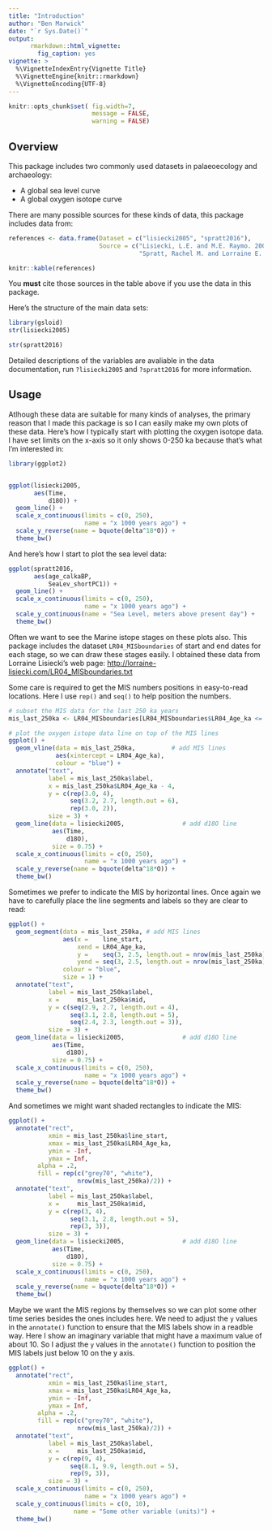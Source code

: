 ```yaml
---
title: "Introduction"
author: "Ben Marwick"
date: "`r Sys.Date()`"
output:
      rmarkdown::html_vignette:
        fig_caption: yes
vignette: >
  %\VignetteIndexEntry{Vignette Title}
  %\VignetteEngine{knitr::rmarkdown}
  %\VignetteEncoding{UTF-8}
---
```


```r
knitr::opts_chunk$set( fig.width=7, 
                       message = FALSE,
                       warning = FALSE)
```


## Overview

This package includes two commonly used datasets in palaeoecology and archaeology:

- A global sea level curve
- A global oxygen isotope curve

There are many possible sources for these kinds of data, this package includes data from:

```r
references <- data.frame(Dataset = c("lisiecki2005", "spratt2016"),
                         Source = c("Lisiecki, L.E. and M.E. Raymo. 2005. A Pliocene-Pleistocene stack of 57 globally distributed benthic D18O records. Paleoceanography, Vol. 20, PA1003, <https://doi.org/10.1029/2004PA001071>",
                                    "Spratt, Rachel M. and Lorraine E. Lisiecki 2016. A Late Pleistocene sea level stack. Climate of the Past. Vol. 12, 1079-1092, <https://doi.org/10.5194/cp-12-1-2016>"))

knitr::kable(references)
```

You **must** cite those sources in the table above if you use the data in this package. 

Here's the structure of the main data sets:

```r
library(gsloid)
str(lisiecki2005)
```

```r
str(spratt2016)
```

Detailed descriptions of the variables are avaliable in the data documentation, run `?lisiecki2005` and `?spratt2016` for more information.


## Usage

Atlhough these data are suitable for many kinds of analyses, the primary reason that I made this package is so I can easily make my own plots of these data. Here's how I typically start with plotting the oxygen isotope data. I have set limits on the x-axis so it only shows 0-250 ka because that's what I'm interested in:

```r
library(ggplot2)


ggplot(lisiecki2005, 
       aes(Time,
           d18O)) +
  geom_line() +
  scale_x_continuous(limits = c(0, 250),
                     name = "x 1000 years ago") +
  scale_y_reverse(name = bquote(delta^18*O)) +
  theme_bw()
```

And here's how I start to plot the sea level data:

```r
ggplot(spratt2016, 
       aes(age_calkaBP,
           SeaLev_shortPC1)) +
  geom_line() +
  scale_x_continuous(limits = c(0, 250),
                     name = "x 1000 years ago") +
  scale_y_continuous(name = "Sea Level, meters above present day") +
  theme_bw()
```

Often we want to see the Marine istope stages on these plots also. This package includes the dataset `LR04_MISboundaries` of start and end dates for each stage, so we can draw these stages easily. I obtained these data from Lorraine Lisiecki's web page: <http://lorraine-lisiecki.com/LR04_MISboundaries.txt>

Some care is required to get the MIS numbers positions in easy-to-read locations. Here I use `rep()` and `seq()` to help position the numbers. 

```r
# subset the MIS data for the last 250 ka years
mis_last_250ka <- LR04_MISboundaries[LR04_MISboundaries$LR04_Age_ka <= 250, ]

# plot the oxygen istope data line on top of the MIS lines
ggplot() +
  geom_vline(data = mis_last_250ka,          # add MIS lines
             aes(xintercept = LR04_Age_ka),
             colour = "blue") +
  annotate("text", 
           label = mis_last_250ka$label, 
           x = mis_last_250ka$LR04_Age_ka - 4,
           y = c(rep(3.0, 4), 
                 seq(3.2, 2.7, length.out = 6), 
                 rep(3.0, 2)),
           size = 3) +
  geom_line(data = lisiecki2005,                # add d18O line
            aes(Time,
                d18O),
            size = 0.75) +  
  scale_x_continuous(limits = c(0, 250),
                     name = "x 1000 years ago") +
  scale_y_reverse(name = bquote(delta^18*O)) +
  theme_bw()
```

Sometimes we prefer to indicate the MIS by horizontal lines. Once again we have to carefully place the line segments and labels so they are clear to read:

```r
ggplot() +
  geom_segment(data = mis_last_250ka, # add MIS lines
               aes(x =    line_start,
                   xend = LR04_Age_ka,
                   y =    seq(3, 2.5, length.out = nrow(mis_last_250ka)),
                   yend = seq(3, 2.5, length.out = nrow(mis_last_250ka))),
               colour = "blue",
               size = 1) +
  annotate("text", 
           label = mis_last_250ka$label, 
           x =     mis_last_250ka$mid,
           y = c(seq(2.9, 2.7, length.out = 4), 
                 seq(3.1, 2.8, length.out = 5),
                 seq(2.4, 2.3, length.out = 3)),
           size = 3) +
  geom_line(data = lisiecki2005,                # add d18O line
            aes(Time,
                d18O),
            size = 0.75) +  
  scale_x_continuous(limits = c(0, 250),
                     name = "x 1000 years ago") +
  scale_y_reverse(name = bquote(delta^18*O)) +
  theme_bw()
```

And sometimes we might want shaded rectangles to indicate the MIS:

```r
ggplot() +
  annotate("rect", 
           xmin = mis_last_250ka$line_start, 
           xmax = mis_last_250ka$LR04_Age_ka, 
           ymin = -Inf, 
           ymax = Inf,
        alpha = .2,
        fill = rep(c("grey70", "white"), 
                   nrow(mis_last_250ka)/2)) +
  annotate("text", 
           label = mis_last_250ka$label, 
           x =     mis_last_250ka$mid,
           y = c(rep(3, 4), 
                 seq(3.1, 2.8, length.out = 5),
                 rep(3, 3)),
           size = 3) +
  geom_line(data = lisiecki2005,                # add d18O line
            aes(Time,
                d18O),
            size = 0.75) +  
  scale_x_continuous(limits = c(0, 250),
                     name = "x 1000 years ago") +
  scale_y_reverse(name = bquote(delta^18*O)) +
  theme_bw()
```

Maybe we want the MIS regions by themselves so we can plot some other time series besides the ones includes here. We need to adjust the `y` values in the `annotate()` function to ensure that the MIS labels show in a readble way. Here I show an imaginary variable that might have a maximum value of about 10. So I adjust the  `y` values in the `annotate()` function to position the MIS labels just below 10 on the y axis. 


```r
ggplot() +
  annotate("rect", 
           xmin = mis_last_250ka$line_start, 
           xmax = mis_last_250ka$LR04_Age_ka, 
           ymin = -Inf, 
           ymax = Inf,
        alpha = .2,
        fill = rep(c("grey70", "white"), 
                   nrow(mis_last_250ka)/2)) +
  annotate("text", 
           label = mis_last_250ka$label, 
           x =     mis_last_250ka$mid,
           y = c(rep(9, 4), 
                 seq(8.1, 9.9, length.out = 5),
                 rep(9, 3)),
           size = 3) +
  scale_x_continuous(limits = c(0, 250),
                     name = "x 1000 years ago") +
  scale_y_continuous(limits = c(0, 10),
                  name = "Some other variable (units)") +
  theme_bw()
```

